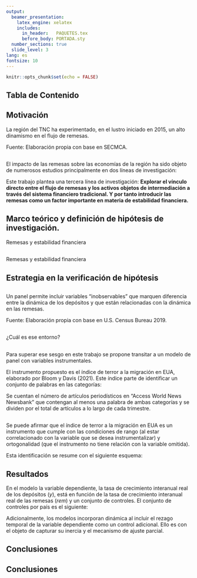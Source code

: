 ```yaml
---
output: 
  beamer_presentation:
    latex_engine: xelatex
    includes:
      in_header:   PAQUETES.tex
      before_body: PORTADA.sty
  number_sections: true
  slide_level: 3
lang: es
fontsize: 10
---
```


```r
knitr::opts_chunk$set(echo = FALSE)
```

## Tabla de Contenido

\tableofcontents



\section[]{Motivación}
## Motivación {.plain}

La región del TNC ha experimentado, en el lustro iniciado en 2015,
un alto dinamismo en el flujo de remesas.

\begin{figure}[H]
\centering  
\caption{\hspace{0.3cm}Evolución del flujo de remesas en términos reales.}
\label{inicio}
\centering 
\includegraphics[width=9.0cm]{FIGURAS/G_PRESENTA_1}
\end{figure}
\tiny Fuente: Elaboración propia con base en SECMCA.

## 

El impacto de las remesas sobre las economías de la región ha sido objeto de numerosos estudios principalmente en dos líneas de investigación:
	
\begin{enumerate}
	\item Una relación positiva con el crecimiento económico.
A través del estímulo sobre el consumo (Ratha, Mohapatra y Scheja (2011)), o la inversión en capital humano como lo son la educación y salud (Adams (2005) y Edwards y Ureta (2003)).
	\item Una relación negativa con el crecimiento económico. A través del desestímulo sobre la oferta de trabajo (Cáceres y Saca (2006)).
\end{enumerate}
Este trabajo plantea una tercera línea de investigación: **Explorar el vínculo directo entre el flujo de remesas y los activos objetos de intermediación a través del sistema financiero tradicional. Y por tanto introducir las remesas como un factor importante en materia de estabilidad financiera.**


\section[]{Marco teórico y definición de hipótesis de investigación}

## Marco teórico y definición de hipótesis de investigación.

Remesas y estabilidad financiera

\begin{description}
	\item[Remesas] Una fracción de éstas pueden ser consideradas como una tecnología que el inmigrante ocupa para transferir recursos al futuro (Delpierre y Verheyden (2014)).
	\item[Remesas como fuente de liquidez] Las remesas al llegar como depósitos pese a encontrarse disponibles para el retiro
inmediato generalmente no se reclaman, debido al
aislamiento geográfico del inmigrante (Grigorian y Kryshko (2017)).
\item[Depósito a crédito] La evolución de los depósitos es el factor más importante en la determinación del ciclo del crédito (Barajas y Steiner (2002)).
\end{description}

## {.plain}

Remesas y estabilidad financiera

\begin{figure}[H] 
	\centering  
	\renewcommand{\figurename}{Figura}
	\caption{Efecto de las remesas sobre el ciclo y riesgo de crédito.}
	\label{hola}
\begin{tikzpicture}[scale=0.40]
	\draw[-] (0,0)  -- (8,0)  node[right] {{\tiny }}; 
	\draw[-] (0,0)  -- (0,8)  node[right]  {{\scriptsize  Captacione$s_{t}$}};
	\node[below] at (3.5,0) {{\scriptsize  Remesa$s_{t}$}};
	\node[above] at (1,0) {{\scriptsize  $rem_{0}$}};
	\node[above] at (8,0) {{\scriptsize  $rem_{1}$}};
	\node[above] at (4.0,0) {\footnotesize{$ \rightarrow$}}; 
	\node[above] at (4.0,0.5) {\footnotesize {\color{red} (1)}}; 
	\node[above] at (10.35,3.5) {{\scriptsize  $c_{0}$}};
	\node[above] at (10.35,7.0) {{\scriptsize  $c_{1}$}};
	\node[above] at (10.35,5.0) {\footnotesize{$ \uparrow$}}; 
	\node[right] at (10.5,5.5) {\footnotesize {\color{red} (2)}}; 
	\node[above] at (12.85,-10) {{\scriptsize  $l_{0}^{t}$}};
	\node[above] at (16.35,-10) {{\scriptsize  $l_{1}^{t}$}};
	\node[above] at (14,-10) {\footnotesize{$ \rightarrow$}}; 
	\node[above] at (14,-9.5) {\footnotesize {\color{red} (3)}}; 

	\node[left] at (0,-6.625) {{\scriptsize  $r_{0}$}};
	\node[left] at (0,-4.0) {{\scriptsize  $r_{1}$}};
	\node[left] at (0,-5.25) {\footnotesize{$ \uparrow$}};
	\node[left] at (-0.5,-5.25) {\footnotesize {\color{red} (4)}}; 
	\node[above] at (4.8333,-10) {{\scriptsize  $l_{0}^{t+h}$}};
	\node[above] at (1.333,-10) {{\scriptsize  $l_{1}^{t+h}$}};
	\node[above] at (3,-10) {\footnotesize{$ \leftarrow$}}; 
	\node[above] at (3,-9.5) {\footnotesize {\color{red} (5)}}; 
	\draw[smooth, thick, domain = 8.5:0.25, color=black]
	plot (\x,{3+0.5*\x}) node[right] {{\tiny }};
	\draw[-] (10,0)  -- (18,0)  node[right] {}; 
	\draw[-] (10,0)  -- (10,8)  node[right]  {{\scriptsize  Captacione$s_{t}$}};
	\node[below] at (18.0,0) {{\scriptsize  Stock de crédit$o_{t}$}};
	\draw[smooth, domain = 16.5:10.25, color=black]
	plot (\x,{-9+\x}) node[right] {{\tiny }};
	\draw[-] (10,-10)  -- (18,-10)  node[right] {}; 
	\draw[-] (10,-10)  -- (10,-2)  node[left]  {{\scriptsize  Riesg$o_{t+h}$}};
	\node[below] at (16.0,-10) {{\scriptsize Stock de Crédit$o_{t}$}};
	\draw[smooth, domain = 18:10.5, color=black]
	plot (\x,{-16+0.75*\x}) node[right] {{\small }};
	\draw[-] (0,-10)  -- (8,-10)  node[right] {}; 
	\draw[-] (0,-10)  -- (0,-2)  node[right]  {{\scriptsize Riesg$o_{t+h}$}};
	\node[below] at (3.5,-10) {{\scriptsize  Stock de Crédit$o_{t+h}$}};
	\draw[smooth, domain = 7.8:0.5, color=black]
	plot (\x,{-3-0.75*\x}) node[right] {{\tiny }};
	\draw[dashed, thick, domain = 8:16, color=red]
	plot (\x,{7}); 
	\draw[dashed, thick, domain = 7:-4, color=red]
	plot (16,{\x}); 
	\draw[dashed,  thick, domain = 1.333:16, color=red]
	plot (\x,-4); 
	\draw[dashed,  thick, domain = 1:12.5, color=blue]
	plot (\x,{3.5}); 
		\draw[dashed,  thick, domain = 3.5:-6.625, color=blue]
	plot (12.5,{\x}); 
		\draw[dashed,  thick, domain = 4.8333:12.5, color=blue]
	plot (\x,-6.625);
	\end{tikzpicture}  
\end{figure}


\section[]{Estrategia en la verificación de hipótesis}

## Estrategia en la verificación de hipótesis
\begin{description}
	\item[Etapa 1] 
\end{description}
\vspace{-0.5cm}
\begin{align}
\Delta Captaciones_{t} &= \beta_{1} \Delta Remesas_{t}+\beta_{2} Control_{1,t}+\cdots\nonumber \\
&+\beta_{n+1} Control_{n,t}+\epsilon_{t}
\end{align}
\begin{description}
	\item[Etapa 2] 
\end{description}
\vspace{-0.5cm}
\begin{align}
\Delta Captaciones_{t, i} &=  \alpha_{i}+ \beta_{1} \Delta Remesas_{t, i}+\beta_{2} Control_{1,t, i}\nonumber \\
&+\cdots+\beta_{n+1} Control_{n,t, i}+\epsilon_{t, i}
\end{align}

## {.plain}
Un panel permite incluir variables "inobservables" que marquen diferencia entre la dinámica de los depósitos y que están relacionadas con la dinámica en las remesas. 

\begin{figure}[H]
	\caption{\hspace{0.3cm} Indicadores demográficos de los inmigrantes en EUA.}
	\label{hola1}
	\vspace{0.5cm}
\begin{subfigure}{.45\textwidth}
  \centering
  \includegraphics[width=\textwidth]{G_2}  
  \caption{\tiny{Porcentaje de la población total por país de origen y estrato de edad.}}
\end{subfigure}
\begin{subfigure}{.45\textwidth}
  \centering
  \includegraphics[width=\textwidth]{G_3}  
  \caption{\tiny{Porcentaje de la población total por país de origen y según período de ingreso a EUA.}}
  \end{subfigure}
\end{figure}

\vspace{0.5cm}\tiny Fuente: Elaboración propia con base en  U.S. Census Bureau 2019.

## {.plain}
\begin{description}
	\item[Etapa 3] ¿Como evitar el sesgo dado el entorno actual de transformación de los servicios financieros?
\end{description}
¿Cuál es ese entorno?
\begin{description}
	\item[Fintech] Empresas financieras que incorporan avances tecnológicos con el potencial de transformar la prestación de servicios financieros migrando hacia nuevos modelos de negocio, aplicaciones,procesos y productos (International Monetary Fund and World Bank (2018))
	\item[Operadores tradicionales] Las remesas sigue estando dominado por Western Union y MoneyGram.
\item[Competencia] Los operadores tradicionales implementen cambios estructurales en su modelo de negocio; y los bancos en el TNC muestren mayor disposición en colaborar tanto con los operadores tradicionales como con las fintech, aprovechando sus economías de escala y de gama.
\end{description}

## {.plain}
\begin{description}
	\item[Etapa 3] ¿Como evitar el sesgo dado el entorno actual de transformación de los servicios financieros?
\end{description}
Para superar ese sesgo en este trabajo se propone transitar a un modelo de panel con variables instrumentales.

El instrumento propuesto es el índice de terror a la migración en EUA, elaborado por  Bloom y Davis (2021). Este índice parte de identificar un conjunto de palabras en las categorías: 
\begin{description}
	\item[Migración:] control de fronteras, Schengen, fronteras abiertas, migrantes, migración, asilo, refugiados, inmigrantes, inmigración, asimilación y trata de personas.
	\item[Terror:] ansiedad, pánico, bomba, miedo, crimen, terror, preocupación, violento.
\end{description}
Se cuentan el número de artículos periodísticos en "Access World News Newsbank" que contengan al menos una palabra de ambas categorías y se dividen por el total de artículos a lo largo de cada trimestre. 

## {.plain}

Se puede afirmar que el índice de terror a la migración en EUA es un instrumento que cumple con las condiciones de rango (al estar correlacionado con la variable que se desea instrumentalizar) y ortogonalidad (que el instrumento no tiene relación con la variable omitida). 

Esta identificación se resume con el siguiente esquema:
\vspace{0.5cm}
\begin{table}[H]
			\centering
				\scalebox{0.5}{\begin{tabular}{M{3.0cm}M{0.75cm}M{3.0cm}M{0.75cm}M{3.0cm}M{0.75cm}M{3.0cm}M{0.75cm}M{3.0cm}}
			
$\uparrow$ Índice de terror a la migración en EUA & $\Longrightarrow$ & $\uparrow$ Incertidumbre	
 & $\Longrightarrow$ & $\uparrow$ Ahorro precautorio & $\Longrightarrow$ & $\uparrow$ Dinámica de las remesas 	& $\Longrightarrow$ & $\uparrow$ Dinámica de los depósitos bancarios\\
 
\end{tabular}}
\end{table}

\section[]{Resultados}

## Resultados

En el modelo la variable dependiente, la tasa de crecimiento interanual real de los depósitos ($y$),  está en función de la tasa de crecimiento interanual real de las remesas ($rem$) y un conjunto de controles. El conjunto de controles por país es el siguiente:

\begin{eqnarray}
Controles^{Guatemala}   &=& \{pib, r^{GT}, \Delta tcr\} \nonumber \\
Controles^{El\;Salvador} &=&  \{pib,  r^{SV} \} \nonumber \\
Controles^{Honduras}    &=&   \{pib, r^{HN}, d2017q4 \} \nonumber 
\end{eqnarray}

Adicionalmente, los modelos incorporan dinámica al incluir el rezago temporal de la variable dependiente como un control adicional. Ello es con el objeto de capturar su inercia y el mecanismo de ajuste parcial.

## {.plain}

\begin{table}[H] \centering 
  \caption{Estimación de la tasa de crecimiento de los depósitos bancarios según diferentes modelos en el contexto de panel dinámicos con efectos fijos} 
\label{JESULUIS} 
\vspace{-0.2cm}
\scalebox{0.8}{
\begin{tabular}{@{\extracolsep{5pt}}lrr} 
\hline  
 & \multicolumn{2}{c}{Tasa de crecimiento real de los depósitos ($\hat{y_{t}}$)} \\ 
\cline{2-3} 
    & Modelo EFD & Modelo EFD-VI\\ 
\hline 
$y_{t-1}$ & 0.718$^{***}$ (0.106) & 0.668$^{***}$ (0.052) \\ 
  $pib_{t}$ & 1.971$^{***}$ (0.085) & 1.570$^{***}$ (0.043) \\ 
  $rem_{t}$ & {\bf 0.098}$^{***}$ (0.007) & {\bf 0.680}$^{***}$ (0.199) \\ 
  $r_{t}^{SV}$ & 0.399$^{***}$ (0.013) & 0.003 (0.158) \\ 
  $r_{t}^{GT, HN}$ & 0.788$^{***}$ (0.114) & 0.840$^{***}$ (0.052) \\ 
  $tcr^{GT}$ & 0.264$^{***}$ (0.043) & 0.282$^{***}$ (0.023) \\ 
  $d2017q4^{HN}$ & $-$0.040$^{***}$ (0.008) & $-$0.037$^{***}$ (0.004) \\ 
 \hline
Observaciones    & 54 & 54 \\ 
R$^{2}$ ajustado & 0.515 & 0.461 \\ 
F estadístico    & 41.514$^{***}$ & 37.427$^{***}$ \\ 
\hline 
Test             &                     & \\ 
\multicolumn{2}{l}{$H_{0}$: Instrumentos son exógenos}  & Pr(>$\chi^{2}$)=0.867 \\
\multicolumn{2}{l}{$H_{0}$: No hay correlación serial de orden 2}  & Pr(>$\chi^{2}$)=0.336\\
\hline 
Muestra         & \multicolumn{2}{c}{Trimestre I 2015-Trimestre IV 2019} \\ \hline 
\end{tabular} 
}
\end{table} 

\section[]{Conclusiones}

## Conclusiones
\begin{enumerate}
	\item Conocer el efecto de las remesas sobre los depósitos bancarios implica identificar su vínculo. Esa tarea enfrenta un problema: los sistemas bancarios y la forma de pagos transfronterizos se encuentran en plena transformación.
	\item Ante este problema de identificación, el presente trabajo plantea una estrategia econométrica. Definir un modelo de panel dinámico con efectos fijos y variables instrumentales.
\end{enumerate}

## Conclusiones

\begin{enumerate}
\setcounter{enumi}{2}
	\item La dificultad de aplicar variables instrumentales depende de encontrar un instrumento válido. Este trabajo encuentra este instrumento: el índice de terror a la migración en EUA elaborado por Baker, Bloom y Davis (2021).
	\item Con ese instrumento se identifica para los países del TNC una relación estadística entre la dinámica de las remesas y los depósitos bancarios. La estimación de su elasticidad es de 0.68, resultado que es 60 pb superior al que se obtiene cuando se omite el efecto sobre los depósitos de la actual transformación de los servicios financieros.
\end{enumerate}

##

\begin{center}

\Large MUCHAS GRACIAS
\end{center}
